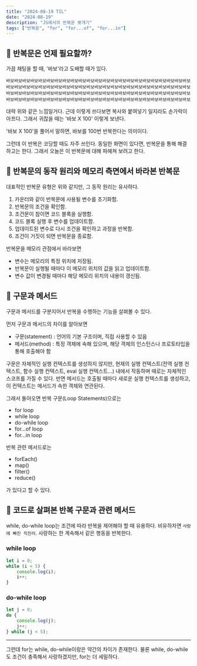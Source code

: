 ```yaml
---
title: "2024-08-19 TIL"
date: "2024-08-19"
description: "JS에서의 반복문 뽀개기"
tags: ["반복문", "for", "for...of", "for...in"]
---
```


## 📌 반복문은 언제 필요할까?
가끔 채팅을 할 때, '바보'라고 도배할 때가 있다.

```
바보바보바보바보바보바보바보바보바보바보바보바보바보바보바보바보바보바보바보바보바보바보바보바보바보바보바보바보바보바보바보바보바보바보바보바보바보바보바보바보바보바보바보바보바보바보바보바보바보바보바보바보바보바보바보바보바보바보바보바보바보바보바보바보바보바보바보바보바보바보바보바보바보바보바보바보바보바보바보바보바보바보바보바보바보바보바보바보바보바보바보바보
```

대략 위와 같은 느낌일거다. 근데 이렇게 쓰다보면 복사와 붙여넣기 일지라도 손가락이 아프다.
그래서 귀찮을 때는 '바보 X 100' 이렇게 보낸다.

'바보 X 100'을 풀어서 말하면, 바보를 100번 반복한다는 의미이다.

그런데 이 반복은 코딩할 때도 자주 쓰인다. 동일한 화면이 있다면, 반복문을 통해 해결하고는 한다.
그래서 오늘은 이 반복문에 대해 파헤쳐 보려고 한다.

## 📌 반복문의 동작 원리와 메모리 측면에서 바라본 반복문

대표적인 반복문 유형은 위와 같지만, 그 동작 원리는 유사하다.

1. 카운터와 같이 반복문에 사용될 변수를 초기화함.
2. 반복문의 조건을 확인함.
3. 조건문이 참이면 코드 블록을 실행함.
4. 코드 블록 실행 후 변수를 업데이트함.
5. 업데이트된 변수로 다시 조건을 확인하고 과정을 반복함.
6. 조건이 거짓이 되면 반복문을 종료함.

반복문을 메모리 관점에서 바라보면
- 변수는 메모리의 특정 위치에 저장됨.
- 반복문이 실행될 때마다 이 메모리 위치의 값을 읽고 업데이트함.
- 변수 값이 변경될 때마다 해당 메모리 위치의 내용이 갱신됨.

## 📌 구문과 메서드
구문과 메서드를 구분지어서 반복을 수행하는 기능을 살펴볼 수 있다.

먼저 구문과 메서드의 차이를 알아보면
- 구문(statement) : 언어의 기본 구조이며, 직접 사용할 수 있음
- 메서드(method) : 특정 객체에 속해 있으며, 해당 객체의 인스턴스나 프로토타입을 통해 호출해야 함

구문은 자체적인 실행 컨텍스트를 생성하지 않지만, 현재의 실행 컨텍스트(전역 실행 컨텍스트, 함수 실행 컨텍스트, eval 실행 컨텍스트...) 내에서 작동하며 때로는 자체적인 스코프를 가질 수 있다. 
반면 메서드는 호출될 때마다 새로운 실행 컨텍스트를 생성하고, 이 컨텍스트는 메서드가 속한 객체와 연관된다.

그래서 돌아오면
반복 구문(Loop Statements)으로는
- for loop
- while loop
- do-while loop
- for...of loop
- for...in loop

반복 관련 메서드로는
- forEach()
- map()
- filter()
- reduce()

가 있다고 할 수 있다.

## 📌 코드로 살펴본 반복 구문과 관련 메서드
while, do-while loop는 조건에 따라 반복을 제어해야 할 때 유용하다.
비유하자면 `사랑에 빠진 직진러`.
사랑하는 한 계속해서 같은 행동을 반복한다.
### while loop
```js
let i = 0;
while (i < 5) {
    console.log(i);
    i++;
}
```

### do-while loop
```js
let j = 0;
do {
    console.log(j);
    j++;
} while (j < 5);
```
---
그런데 for는 while, do-while이랑은 약간의 차이가 존재한다. 물론 while, do-while도 조건이 충족해서 사랑하겠지만, for는 더 세밀하다.

